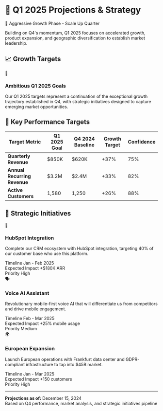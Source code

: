 # 🎯 Q1 2025 Projections & Strategy

<div className="nx-mb-8 nx-text-center">
  <div className="nx-inline-flex nx-items-center nx-px-4 nx-py-2 nx-bg-blue-100 dark:nx-bg-blue-900/30 nx-text-blue-800 dark:nx-text-blue-200 nx-rounded-full nx-text-sm nx-font-semibold nx-mb-4">
    <span className="nx-mr-2">🚀</span>
    Aggressive Growth Phase - Scale Up Quarter
  </div>
  <p className="nx-text-lg nx-text-gray-600 dark:nx-text-gray-300 nx-max-w-3xl nx-mx-auto">
    Building on Q4's momentum, Q1 2025 focuses on accelerated growth, product expansion, and geographic diversification to establish market leadership.
  </p>
</div>

## 📈 Growth Targets

<div className="nx-mt-8 nx-rounded-xl nx-bg-gradient-to-br nx-from-blue-50 nx-via-indigo-50 nx-to-purple-50 nx-border nx-border-blue-200 nx-p-8 nx-shadow-lg dark:nx-from-blue-900/30 dark:nx-via-indigo-900/30 dark:nx-to-purple-900/30 dark:nx-border-blue-700">
  <div className="nx-flex nx-items-center nx-mb-6">
    <div className="nx-text-3xl nx-mr-4">🎯</div>
    <h3 className="nx-text-2xl nx-font-bold nx-text-blue-900 dark:nx-text-blue-100">Ambitious Q1 2025 Goals</h3>
  </div>
  <p className="nx-text-lg nx-text-blue-800 dark:nx-text-blue-200 nx-leading-relaxed">
    Our Q1 2025 targets represent a continuation of the exceptional growth trajectory established in Q4, with strategic initiatives designed to capture emerging market opportunities.
  </p>
</div>

## 🎯 Key Performance Targets

| Target Metric | Q1 2025 Goal | Q4 2024 Baseline | Growth Target | Confidence |
|---------------|--------------|-------------------|---------------|------------|
| **Quarterly Revenue** | $850K | $620K | +37% | 75% |
| **Annual Recurring Revenue** | $3.2M | $2.4M | +33% | 82% |
| **Active Customers** | 1,580 | 1,250 | +26% | 88% |

## 🚀 Strategic Initiatives

<div className="nx-mt-8 nx-grid nx-grid-cols-1 md:nx-grid-cols-3 nx-gap-6">
  <div className="nx-bg-white dark:nx-bg-gray-800 nx-p-6 nx-rounded-xl nx-shadow-lg nx-border nx-border-gray-200 dark:nx-border-gray-700 nx-transition-all nx-duration-300 hover:nx-shadow-xl hover:nx-scale-105">
    <div className="nx-flex nx-items-center nx-mb-4">
      <div className="nx-bg-orange-100 dark:nx-bg-orange-800 nx-p-3 nx-rounded-full nx-mr-4">
        <span className="nx-text-2xl">🔗</span>
      </div>
      <h3 className="nx-text-lg nx-font-bold nx-text-gray-900 dark:nx-text-gray-100">HubSpot Integration</h3>
    </div>
    <p className="nx-text-sm nx-text-gray-600 dark:nx-text-gray-400 nx-mb-4">
      Complete our CRM ecosystem with HubSpot integration, targeting 40% of our customer base who use this platform.
    </p>
    <div className="nx-space-y-2">
      <div className="nx-flex nx-justify-between nx-text-xs">
        <span className="nx-text-gray-500">Timeline</span>
        <span className="nx-font-semibold nx-text-blue-600">Jan - Feb 2025</span>
      </div>
      <div className="nx-flex nx-justify-between nx-text-xs">
        <span className="nx-text-gray-500">Expected Impact</span>
        <span className="nx-font-semibold nx-text-green-600">+$180K ARR</span>
      </div>
      <div className="nx-flex nx-justify-between nx-text-xs">
        <span className="nx-text-gray-500">Priority</span>
        <span className="nx-bg-red-100 dark:nx-bg-red-800 nx-text-red-800 dark:nx-text-red-200 nx-px-2 nx-py-1 nx-rounded-full">High</span>
      </div>
    </div>
  </div>

  <div className="nx-bg-white dark:nx-bg-gray-800 nx-p-6 nx-rounded-xl nx-shadow-lg nx-border nx-border-gray-200 dark:nx-border-gray-700 nx-transition-all nx-duration-300 hover:nx-shadow-xl hover:nx-scale-105">
    <div className="nx-flex nx-items-center nx-mb-4">
      <div className="nx-bg-green-100 dark:nx-bg-green-800 nx-p-3 nx-rounded-full nx-mr-4">
        <span className="nx-text-2xl">🗣️</span>
      </div>
      <h3 className="nx-text-lg nx-font-bold nx-text-gray-900 dark:nx-text-gray-100">Voice AI Assistant</h3>
    </div>
    <p className="nx-text-sm nx-text-gray-600 dark:nx-text-gray-400 nx-mb-4">
      Revolutionary mobile-first voice AI that will differentiate us from competitors and drive mobile engagement.
    </p>
    <div className="nx-space-y-2">
      <div className="nx-flex nx-justify-between nx-text-xs">
        <span className="nx-text-gray-500">Timeline</span>
        <span className="nx-font-semibold nx-text-blue-600">Feb - Mar 2025</span>
      </div>
      <div className="nx-flex nx-justify-between nx-text-xs">
        <span className="nx-text-gray-500">Expected Impact</span>
        <span className="nx-font-semibold nx-text-green-600">+25% mobile usage</span>
      </div>
      <div className="nx-flex nx-justify-between nx-text-xs">
        <span className="nx-text-gray-500">Priority</span>
        <span className="nx-bg-yellow-100 dark:nx-bg-yellow-800 nx-text-yellow-800 dark:nx-text-yellow-200 nx-px-2 nx-py-1 nx-rounded-full">Medium</span>
      </div>
    </div>
  </div>

  <div className="nx-bg-white dark:nx-bg-gray-800 nx-p-6 nx-rounded-xl nx-shadow-lg nx-border nx-border-gray-200 dark:nx-border-gray-700 nx-transition-all nx-duration-300 hover:nx-shadow-xl hover:nx-scale-105">
    <div className="nx-flex nx-items-center nx-mb-4">
      <div className="nx-bg-blue-100 dark:nx-bg-blue-800 nx-p-3 nx-rounded-full nx-mr-4">
        <span className="nx-text-2xl">🌍</span>
      </div>
      <h3 className="nx-text-lg nx-font-bold nx-text-gray-900 dark:nx-text-gray-100">European Expansion</h3>
    </div>
    <p className="nx-text-sm nx-text-gray-600 dark:nx-text-gray-400 nx-mb-4">
      Launch European operations with Frankfurt data center and GDPR-compliant infrastructure to tap into $45B market.
    </p>
    <div className="nx-space-y-2">
      <div className="nx-flex nx-justify-between nx-text-xs">
        <span className="nx-text-gray-500">Timeline</span>
        <span className="nx-font-semibold nx-text-blue-600">Jan - Mar 2025</span>
      </div>
      <div className="nx-flex nx-justify-between nx-text-xs">
        <span className="nx-text-gray-500">Expected Impact</span>
        <span className="nx-font-semibold nx-text-green-600">+150 customers</span>
      </div>
      <div className="nx-flex nx-justify-between nx-text-xs">
        <span className="nx-text-gray-500">Priority</span>
        <span className="nx-bg-red-100 dark:nx-bg-red-800 nx-text-red-800 dark:nx-text-red-200 nx-px-2 nx-py-1 nx-rounded-full">High</span>
      </div>
    </div>
  </div>
</div>

---

<div className="nx-mt-8 nx-p-6 nx-bg-gradient-to-r nx-from-blue-50 nx-to-indigo-100 dark:nx-from-blue-800 dark:nx-to-indigo-700 nx-rounded-xl nx-text-center">
  <div className="nx-text-sm nx-text-blue-700 dark:nx-text-blue-200 nx-mb-2">
    <strong>Projections as of:</strong> December 15, 2024
  </div>
  <div className="nx-text-xs nx-text-blue-600 dark:nx-text-blue-300">
    Based on Q4 performance, market analysis, and strategic initiatives pipeline
  </div>
</div>